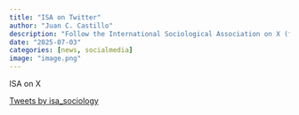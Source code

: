 ```yaml
---
title: "ISA on Twitter"
author: "Juan C. Castillo"
description: "Follow the International Sociological Association on X (formerly Twitter)"
date: "2025-07-03"
categories: [news, socialmedia]
image: "image.png"
---
```


ISA on X

<a class="twitter-timeline" data-height="750" href="https://twitter.com/isa_sociology?ref_src=twsrc%5Etfw">Tweets by isa_sociology</a> <script async src="https://platform.twitter.com/widgets.js" charset="utf-8"></script>

